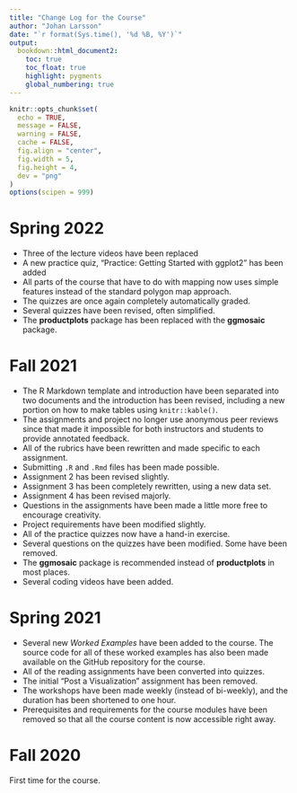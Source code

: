 ```yaml
---
title: "Change Log for the Course"
author: "Johan Larsson"
date: "`r format(Sys.time(), '%d %B, %Y')`"
output:
  bookdown::html_document2:
    toc: true
    toc_float: true
    highlight: pygments
    global_numbering: true
---
```


```r

knitr::opts_chunk$set(
  echo = TRUE,
  message = FALSE,
  warning = FALSE,
  cache = FALSE,
  fig.align = "center",
  fig.width = 5,
  fig.height = 4,
  dev = "png"
)
options(scipen = 999)
```

# Spring 2022

- Three of the lecture videos have been replaced
- A new practice quiz, "Practice: Getting Started with ggplot2" has been added
- All parts of the course that have to do with mapping now uses simple features
  instead of the standard polygon map approach.
- The quizzes are once again completely automatically graded.
- Several quizzes have been revised, often simplified.
- The **productplots** package has been replaced with the **ggmosaic** package.

# Fall 2021

- The R Markdown template and introduction have been separated into two
  documents and the introduction has been revised, including a new portion on
  how to make tables using `knitr::kable()`.
- The assignments and project no longer use anonymous peer reviews since that
  made it impossible for both instructors and students to provide annotated
  feedback.
- All of the rubrics have been rewritten and made specific to each assignment.
- Submitting `.R` and `.Rmd` files has been made possible.
- Assignment 2 has been revised slightly.
- Assignment 3 has been completely rewritten, using a new data set.
- Assignment 4 has been revised majorly.
- Questions in the assignments have been made a little more free to encourage
  creativity.
- Project requirements have been modified slightly.
- All of the practice quizzes now have a hand-in exercise.
- Several questions on the quizzes have been modified. Some have been removed.
- The **ggmosaic** package is recommended instead of **productplots** in most
  places.
- Several coding videos have been added.

# Spring 2021

- Several new *Worked Examples* have been added to the course. The source code
  for all of these worked examples has also been made available on the GitHub
  repository for the course.
- All of the reading assignments have been converted into quizzes.
- The initial "Post a Visualization" assignment has been removed.
- The workshops have been made weekly (instead of bi-weekly), and the duration
  has been shortened to one hour.
- Prerequisites and requirements for the course modules have been removed so
  that all the course content is now accessible right away.

# Fall 2020

First time for the course.


